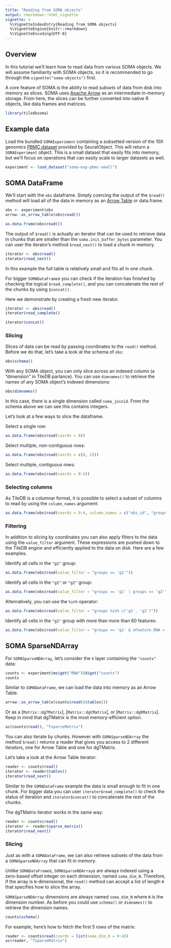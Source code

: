 ```yaml
---
title: "Reading from SOMA objects"
output: rmarkdown::html_vignette
vignette: >
  %\VignetteIndexEntry{Reading from SOMA objects}
  %\VignetteEngine{knitr::rmarkdown}
  %\VignetteEncoding{UTF-8}
---
```


## Overview

In this tutorial we'll learn how to read data from various SOMA objects. We will assume familiarity with SOMA objects, so it is recommended to go through the `vignette("soma-objects")` first.

A core feature of SOMA is the ability to read _subsets_ of data from disk into memory as slices. SOMA uses [Apache Arrow](https://arrow.apache.org/) as an intermediate in-memory storage. From here, the slices can be further converted into native R objects, like data frames and matrices.

```r
library(tiledbsoma)
```

## Example data

Load the bundled `SOMAExperiment` containing a subsetted version of the 10X genomics [PBMC dataset](https://mojaveazure.github.io/seurat-object/reference/pbmc_small.html) provided by SeuratObject. This will return a `SOMAExperiment` object. This is a small dataset that easily fits into memory, but we'll focus on operations that can easily scale to larger datasets as well.

```r
experiment <- load_dataset("soma-exp-pbmc-small")
```

## SOMA DataFrame

We'll start with the `obs` dataframe. Simply coercing the output of the `$read()` method will load all of the data in memory as an [Arrow Table](https://arrow.apache.org/docs/r/reference/Table.html) or data.frame.


```r
obs <- experiment$obs
arrow::as_arrow_table(obs$read())
```

```r
as.data.frame(obs$read())
```

The output of `$read()` is actually an iterator that can be used to retrieve data in chunks that are smaller than the `soma.init_buffer_bytes` parameter.  You can user the iterator's method `$read_next()` to load a chunk 
in memory.

```r
iterator <- obs$read()
iterator$read_next()
```

In this example the full table is relatively small and fits all in one chunk.

For bigger `SOMADataFrame`s you can check if the iteration has finished by checking the logical `$read_complete()`, and you can concatenate the rest of the chunks by using `$concat()`.

Here we demonstrate by creating a fresh new iterator.

```r
iterator <- obs$read()
iterator$read_complete()
```
```r
iterator$concat()
```

### Slicing

Slices of data can be read by passing coordinates to the `read()` method. Before we do that, let's take a look at the schema of `obs`:

```r
obs$schema()
```

With any SOMA object, you can only slice across an indexed column (a "dimension" in TileDB parlance). You can use `dimnames()` to retrieve the names of any SOMA object's indexed dimensions:

```r
obs$dimnames()
```

In this case, there is a single dimension called `soma_joinid`. From the schema above we can see this contains integers.

Let's look at a few ways to slice the dataframe.

Select a single row:

```r
as.data.frame(obs$read(coords = 0))
```

Select multiple, non-contiguous rows:

```r
as.data.frame(obs$read(coords = c(0, 2)))
```

Select multiple, contiguous rows:

```r
as.data.frame(obs$read(coords = 0:4))
```

### Selecting columns

As TileDB is a columnar format, it is possible to select a subset of columns to read by using the `column_names` argument:

```r
as.data.frame(obs$read(coords = 0:4, column_names = c("obs_id", "groups")))
```

### Filtering

In addition to slicing by coordinates you can also apply filters to the data using the `value_filter` argument. These expressions are pushed down to the TileDB engine and efficiently applied to the data on disk. Here are a few examples.

Identify all cells in the `"g1"` group:

```r
as.data.frame(obs$read(value_filter = "groups == 'g1'"))
```

Identify all cells in the `"g1"` or `"g2"` group:

```r
as.data.frame(obs$read(value_filter = "groups == 'g1' | groups == 'g2'"))
```

Altenratively, you can use the `%in%` operator:

```r
as.data.frame(obs$read(value_filter = "groups %in% c('g1', 'g2')"))
```

Identify all cells in the `"g1"` group with more than more than 60 features:

```r
as.data.frame(obs$read(value_filter = "groups == 'g1' & nFeature_RNA > 60"))
```

## SOMA SparseNDArray

For `SOMASparseNDArray`, let's consider the `X` layer containing the `"counts"` data:

```r
counts <- experiment$ms$get("RNA")$X$get("counts")
counts
```

Similar to `SOMADataFrame`, we can load the data into memory as an Arrow Table.

```r
arrow::as_arrow_table(counts$read()$tables())
```
Or as a [`Matrix::dgTMatrix`], [`Matrix::dgCMatrix`], or [`Matrix::dgRMatrix`]. Keep in mind that dgTMatrix is 
the most memory-efficient option.

```r
as(counts$read(), "TsparseMatrix")
```

You can also iterate by chunks. However with `SOMASparseNDArray` the method `$read()` returns a reader 
that gives you access to 2 different iterators, one for Arrow Table and one for dgTMatrix.

Let's take a look at the Arrow Table iterator:

```r
reader <- counts$read()
iterator <- reader$tables()
iterator$read_next()
```
Similar to the `SOMADataFrame` example the data is small enough to fit in one chunk. For bigger data
you can user `iterator$read_complete()` to check the status of iteration and `iterator$concat()`
to concatenate the rest of the chunks.

The dgTMatrix iterator works in the same way:

```r
reader <- counts$read()
iterator <- reader$sparse_matrix()
iterator$read_next()
```

### Slicing

Just as with a `SOMADataFrame`, we can also retrieve subsets of the data from a `SOMASparseNDArray` that can fit in memory.

Unlike `SOMADataFrame`s, `SOMASparseNDArray`s are always indexed using a zero-based offset integer on each dimension, named `soma_dim_N`. Therefore, if the array is `N`-dimensional, the `read()` method can accept a list of length `N` that specifies how to slice the array.

`SOMASparseNDArray` dimensions are always named `soma_dim_N` where `N` is the dimension number. As before you could use `schema()` or `dimnames()` to retrieve the dimension names.

```r
counts$schema()
```

For example, here's how to fetch the first 5 rows of the matrix:

```r
reader <- counts$read(coords = list(soma_dim_0 = 0:4))
as(reader, "TsparseMatrix")
```
